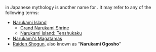 {{disambiguation}}
{{Lang|'''Narukami'''|ja=鳴る神}} in Japanese mythology is another name for ''{{w|Raijin}}''. It may refer to any of the following terms:
* [[Narukami Island]]
** [[Grand Narukami Shrine]]
** [[Narukami Island: Tenshukaku]]
* [[Narukami's Magatamas]]
* [[Raiden Shogun]], also known as "'''Narukami Ogosho'''"